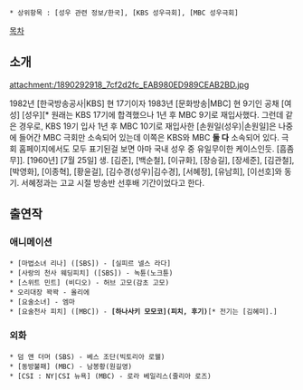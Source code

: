  * 상위항목 : [성우 관련 정보/한국], [KBS 성우극회], [MBC 성우극회]

[[목차]]
== 소개 ==
attachment:/1890292918_7cf2d2fc_EAB980ED989CEAB2BD.jpg

1982년 [한국방송공사|KBS] 현 17기이자 1983년 [문화방송|MBC] 현 9기인 공채 [여성] [성우][* 원래는 KBS 17기에 합격했으나 1년 후 MBC 9기로 재입사했다. 그런데 같은 경우로, KBS 19기 입사 1년 후 MBC 10기로 재입사한 [손원일(성우)|손원일]은 나중에 들어간 MBC 극회만 소속되어 있는데 이쪽은 KBS와 MBC '''둘 다''' 소속되어 있다. 극회 홈페이지에서도 모두 표기된걸 보면 아마 국내 성우 중 유일무이한 케이스인듯. [흠좀무]]. [1960년] [7월 25일] 생. [김준], [백순철], [이규화], [장승길], [장세준], [김관철], [박영화], [이종혁], [황윤걸], [김수경(성우)|김수경], [서혜정], [유남희], [이선호]와 동기. 서혜정과는 고교 시절 방송반 선후배 기간이었다고 한다.
== 출연작 ==
=== 애니메이션 ===
 * [마법소녀 리나] ([SBS]) - [실피르 넬스 라다]
 * [사랑의 천사 웨딩피치] ([SBS]) - 녹튠(노크튠)
 * [스위트 민트] (비디오) - 허브 고모(감초 고모)
 * 오리대장 꽉꽉 - 올리에
 * [요술소녀] - 엠마
 * [요술천사 피치] ([MBC]) - '''[하나사키 모모코](피치, 후기)'''[* 전기는 [김혜미].]
=== 외화 ===
 * 덤 앤 더머 (SBS) - 베스 조단(빅토리아 로웰)
 * [동방불패] (MBC) - 남봉황(원길영)
 * [CSI : NY|CSI 뉴욕] (MBC) - 로라 베일리스(줄리아 로즈)
